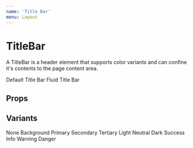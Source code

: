 ```yaml
---
name: 'Title Bar'
menu: Layout
---
```




# TitleBar

A TitleBar is a header element that supports color variants and can confine it's contents to the page content area.

<FullscreenDemo variant="dark" of={TitleBar} title="TitleBar with centered content"> 
  <TitleBar variant="dark">Default Title Bar</TitleBar>
  <TitleBar variant="primary" fluid={true}>Fluid Title Bar</TitleBar>
</FullscreenDemo>

## Props

<PropsTable of={TitleBar} />

## Variants

<Playground>
  <TitleBar>None</TitleBar>
  <TitleBar variant="background">Background</TitleBar>
  <TitleBar variant="primary">Primary</TitleBar>
  <TitleBar variant="secondary">Secondary</TitleBar>
  <TitleBar variant="tertiary">Tertiary</TitleBar>
  <TitleBar variant="light">Light</TitleBar>
  <TitleBar variant="neutral">Neutral</TitleBar>
  <TitleBar variant="dark">Dark</TitleBar>
  <TitleBar variant="success">Success</TitleBar>
  <TitleBar variant="info">Info</TitleBar>
  <TitleBar variant="warning">Warning</TitleBar>
  <TitleBar variant="danger">Danger</TitleBar>
</Playground>
